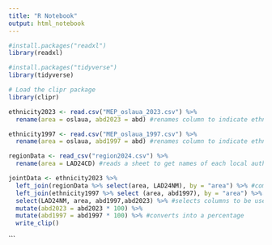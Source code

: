 ```yaml
---
title: "R Notebook"
output: html_notebook
---
```

```r
#install.packages("readxl")
library(readxl)

#install.packages("tidyverse")
library(tidyverse)

# Load the clipr package
library(clipr)
```


```r
ethnicity2023 <- read.csv("MEP_oslaua_2023.csv") %>%
  rename(area = oslaua, abd2023 = abd) #renames column to indicate ethnicity in 2023

ethnicity1997 <- read.csv("MEP_oslaua_1997.csv") %>%
  rename(area = oslaua, abd1997 = abd) #renames column to indicate ethnicity in 1997

regionData <- read_csv("region2024.csv") %>% 
  rename(area = LAD24CD) #reads a sheet to get names of each local authority area
```

```r
jointData <- ethnicity2023 %>%
  left_join(regionData %>% select(area, LAD24NM), by = "area") %>% #combines the 2023 data with local authority name
  left_join(ethnicity1997 %>% select (area, abd1997), by = "area") %>% #combines 1997 data with 2023 data and local authority name
  select(LAD24NM, area, abd1997,abd2023) %>% #selects columns to be used in map
  mutate(abd2023 = abd2023 * 100) %>%
  mutate(abd1997 = abd1997 * 100) %>% #converts into a percentage 
  write_clip()
```
```
